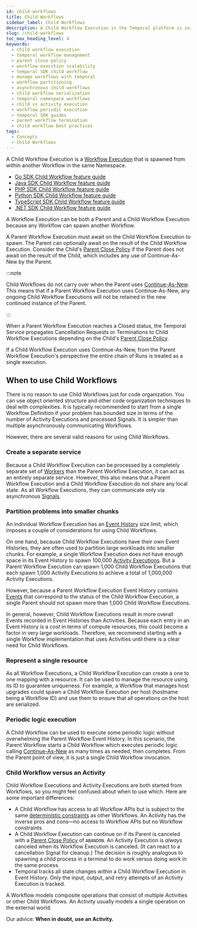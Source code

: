 ```yaml
---
id: child-workflows
title: Child Workflows
sidebar_label: Child Workflows
description: A Child Workflow Execution in the Temporal platform is initiated from another Workflow within the same Namespace. 
slug: /child-workflows
toc_max_heading_level: 4
keywords:
  - child workflow execution
  - temporal workflow management
  - parent close policy
  - workflow execution scalability
  - temporal SDK child workflow
  - manage workflows with temporal
  - workflow partitioning
  - asynchronous child workflows
  - child workflow serialization
  - temporal namespace workflows
  - child vs activity execution
  - workflow periodic execution
  - temporal SDK guides
  - parent workflow termination
  - child workflow best practices
tags:
  - Concepts
  - Child Workflows
---
```



A Child Workflow Execution is a [Workflow Execution](/workflow-execution) that is spawned from within another Workflow in the same Namespace.

- [Go SDK Child Workflow feature guide](/develop/go/child-workflows)
- [Java SDK Child Workflow feature guide](/develop/java/child-workflows)
- [PHP SDK Child Workflow feature guide](/develop/php/child-workflows)
- [Python SDK Child Workflow feature guide](/develop/python/child-workflows)
- [TypeScript SDK Child Workflow feature guide](/develop/typescript/child-workflows)
- [.NET SDK Child Workflow feature guide](/develop/dotnet/child-workflows)

A Workflow Execution can be both a Parent and a Child Workflow Execution because any Workflow can spawn another Workflow.

<CaptionedImage
    src="/diagrams/parent-child-workflow-execution-relationship.svg"
    title="Parent and Child Workflow Execution entity relationship"
    />

A Parent Workflow Execution must await on the Child Workflow Execution to spawn.
The Parent can optionally await on the result of the Child Workflow Execution.
Consider the Child's [Parent Close Policy](/parent-close-policy) if the Parent does not await on the result of the Child, which includes any use of Continue-As-New by the Parent.

:::note

Child Workflows do not carry over when the Parent uses [Continue-As-New](/workflow-execution/continue-as-new).
This means that if a Parent Workflow Execution uses Continue-As-New, any ongoing Child Workflow Executions will not be retained in the new continued instance of the Parent.

:::

When a Parent Workflow Execution reaches a Closed status, the Temporal Service propagates Cancellation Requests or Terminations to Child Workflow Executions depending on the Child's [Parent Close Policy](/parent-close-policy).

If a Child Workflow Execution uses Continue-As-New, from the Parent Workflow Execution's perspective the entire chain of Runs is treated as a single execution.

<CaptionedImage
    src="/diagrams/parent-child-workflow-execution-with-continue-as-new.svg"
    title="Parent and Child Workflow Execution entity relationship with Continue As New"
    />

## When to use Child Workflows

There is no reason to use Child Workflows just for code organization.
You can use object oriented structure and other code organization techniques to deal with complexities.
It is typically recommended to start from a single Workflow Definition if your problem has bounded size in terms of the number of Activity Executions and processed Signals.
It is simpler than multiple asynchronously communicating Workflows.

However, there are several valid reasons for using Child Workflows.

### Create a separate service

Because a Child Workflow Execution can be processed by a completely separate set of [Workers](/workers#worker) than the Parent Workflow Execution, it can act as an entirely separate service.
However, this also means that a Parent Workflow Execution and a Child Workflow Execution do not share any local state.
As all Workflow Executions, they can communicate only via asynchronous [Signals](/sending-messages#sending-signals).

### Partition problems into smaller chunks

An individual Workflow Execution has an [Event History](/workflow-execution/event#event-history) size limit, which imposes a couple of considerations for using Child Workflows.

On one hand, because Child Workflow Executions have their own Event Histories, they are often used to partition large workloads into smaller chunks.
For example, a single Workflow Execution does not have enough space in its Event History to spawn 100,000 [Activity Executions](/activity-execution).
But a Parent Workflow Execution can spawn 1,000 Child Workflow Executions that each spawn 1,000 Activity Executions to achieve a total of 1,000,000 Activity Executions.

However, because a Parent Workflow Execution Event History contains [Events](/workflow-execution/event#event) that correspond to the status of the Child Workflow Execution, a single Parent should not spawn more than 1,000 Child Workflow Executions.

In general, however, Child Workflow Executions result in more overall Events recorded in Event Histories than Activities.
Because each entry in an Event History is a _cost_ in terms of compute resources, this could become a factor in very large workloads.
Therefore, we recommend starting with a single Workflow implementation that uses Activities until there is a clear need for Child Workflows.

### Represent a single resource

As all Workflow Executions, a Child Workflow Execution can create a one to one mapping with a resource.
It can be used to manage the resource using its ID to guarantee uniqueness.
For example, a Workflow that manages host upgrades could spawn a Child Workflow Execution per host (hostname being a Workflow ID) and use them to ensure that all operations on the host are serialized.

### Periodic logic execution

A Child Workflow can be used to execute some periodic logic without overwhelming the Parent Workflow Event History.
In this scenario, the Parent Workflow starts a Child Workflow which executes periodic logic calling [Continue-As-New](/workflow-execution/continue-as-new) as many times as needed, then completes.
From the Parent point of view, it is just a single Child Workflow invocation.

### Child Workflow versus an Activity

Child Workflow Executions and Activity Executions are both started from Workflows, so you might feel confused about when to use which.
Here are some important differences:

- A Child Workflow has access to all Workflow APIs but is subject to the same [deterministic constraints](/workflow-definition#deterministic-constraints) as other Workflows.
  An Activity has the inverse pros and cons—no access to Workflow APIs but no Workflow constraints.
- A Child Workflow Execution can continue on if its Parent is canceled with a [Parent Close Policy](/parent-close-policy) of `ABANDON`.
  An Activity Execution is _always_ canceled when its Workflow Execution is canceled.
  (It can react to a cancellation Signal for cleanup.)
  The decision is roughly analogous to spawning a child process in a terminal to do work versus doing work in the same process.
- Temporal tracks all state changes within a Child Workflow Execution in Event History.
  Only the input, output, and retry attempts of an Activity Execution is tracked.

A Workflow models composite operations that consist of multiple Activities or other Child Workflows.
An Activity usually models a single operation on the external world.

Our advice: **When in doubt, use an Activity.**
